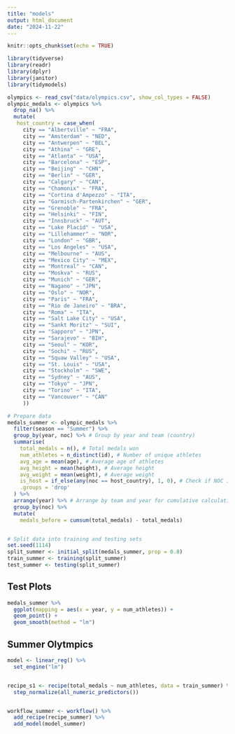 ```yaml
---
title: "models"
output: html_document
date: "2024-11-22"
---
```


```r
knitr::opts_chunk$set(echo = TRUE)
```



```r
library(tidyverse)
library(readr)
library(dplyr)
library(janitor)
library(tidymodels)

```



```r
olympics <- read_csv("data/olympics.csv", show_col_types = FALSE)
olympic_medals <- olympics %>% 
  drop_na() %>%
  mutate(
   host_country = case_when(
     city == "Albertville" ~ "FRA",
     city == "Amsterdam" ~ "NED",
     city == "Antwerpen" ~ "BEL",
     city == "Athina" ~ "GRE",
     city == "Atlanta" ~ "USA", 
     city == "Barcelona" ~ "ESP",
     city == "Beijing" ~ "CHN",
     city == "Berlin" ~ "GER",
     city == "Calgary" ~ "CAN",
     city == "Chamonix" ~ "FRA",
     city == "Cortina d'Ampezzo" ~ "ITA",
     city == "Garmisch-Partenkirchen" ~ "GER",
     city == "Grenoble" ~ "FRA",
     city == "Helsinki" ~ "FIN",
     city == "Innsbruck" ~ "AUT",
     city == "Lake Placid" ~ "USA",
     city == "Lillehammer" ~ "NOR",
     city == "London" ~ "GBR",
     city == "Los Angeles" ~ "USA",
     city == "Melbourne" ~ "AUS",
     city == "Mexico City" ~ "MEX",
     city == "Montreal" ~ "CAN",
     city == "Moskva" ~ "RUS",
     city == "Munich" ~ "GER",
     city == "Nagano" ~ "JPN",
     city == "Oslo" ~ "NOR",
     city == "Paris" ~ "FRA",
     city == "Rio de Janeiro" ~ "BRA",
     city == "Roma" ~ "ITA",
     city == "Salt Lake City" ~ "USA",
     city == "Sankt Moritz" ~ "SUI",
     city == "Sapporo" ~ "JPN",
     city == "Sarajevo" ~ "BIH",
     city == "Seoul" ~ "KOR",
     city == "Sochi" ~ "RUS",
     city == "Squaw Valley" ~ "USA",
     city == "St. Louis" ~ "USA",
     city == "Stockholm" ~ "SWE",
     city == "Sydney" ~ "AUS",
     city == "Tokyo" ~ "JPN",
     city == "Torino" ~ "ITA",
     city == "Vancouver" ~ "CAN"
     )) 

```


```r
# Prepare data
medals_summer <- olympic_medals %>%
  filter(season == "Summer") %>%
  group_by(year, noc) %>% # Group by year and team (country)
  summarise(
    total_medals = n(), # Total medals won
    num_athletes = n_distinct(id), # Number of unique athletes
    avg_age = mean(age), # Average age of athletes
    avg_height = mean(height), # Average height
    avg_weight = mean(weight), # Average weight
    is_host = if_else(any(noc == host_country), 1, 0), # Check if NOC is the host
    .groups = 'drop'
  ) %>%
  arrange(year) %>% # Arrange by team and year for cumulative calculation
  group_by(noc) %>%
  mutate(
    medals_before = cumsum(total_medals) - total_medals)


# Split data into training and testing sets
set.seed(1114)
split_summer <- initial_split(medals_summer, prop = 0.8)
train_summer <- training(split_summer)
test_summer <- testing(split_summer)


```



## Test Plots
```r
medals_summer %>%
  ggplot(mapping = aes(x = year, y = num_athletes)) +
  geom_point() +
  geom_smooth(method = "lm")


```

## Summer Olytmpics

```r

model <- linear_reg() %>%
  set_engine("lm")


recipe_s1 <- recipe(total_medals ~ num_athletes, data = train_summer) %>%
  step_normalize(all_numeric_predictors())


workflow_summer <- workflow() %>%
  add_recipe(recipe_summer) %>%
  add_model(model_summer)

```




